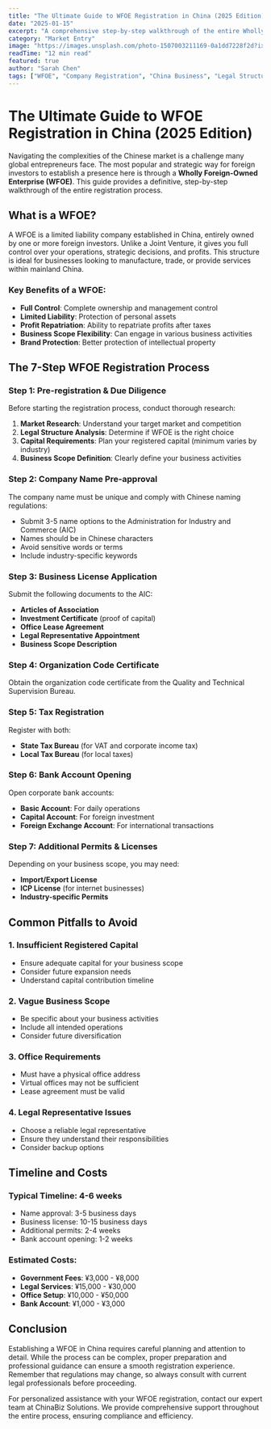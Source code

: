 ```yaml
---
title: "The Ultimate Guide to WFOE Registration in China (2025 Edition)"
date: "2025-01-15"
excerpt: "A comprehensive step-by-step walkthrough of the entire Wholly Foreign-Owned Enterprise registration process, from name approval to bank account opening."
category: "Market Entry"
image: "https://images.unsplash.com/photo-1507003211169-0a1dd7228f2d?ixlib=rb-4.0.3&auto=format&fit=crop&w=1200&q=80"
readTime: "12 min read"
featured: true
author: "Sarah Chen"
tags: ["WFOE", "Company Registration", "China Business", "Legal Structure"]
---
```


# The Ultimate Guide to WFOE Registration in China (2025 Edition)

Navigating the complexities of the Chinese market is a challenge many global entrepreneurs face. The most popular and strategic way for foreign investors to establish a presence here is through a **Wholly Foreign-Owned Enterprise (WFOE)**. This guide provides a definitive, step-by-step walkthrough of the entire registration process.

## What is a WFOE?

A WFOE is a limited liability company established in China, entirely owned by one or more foreign investors. Unlike a Joint Venture, it gives you full control over your operations, strategic decisions, and profits. This structure is ideal for businesses looking to manufacture, trade, or provide services within mainland China.

### Key Benefits of a WFOE:

- **Full Control**: Complete ownership and management control
- **Limited Liability**: Protection of personal assets
- **Profit Repatriation**: Ability to repatriate profits after taxes
- **Business Scope Flexibility**: Can engage in various business activities
- **Brand Protection**: Better protection of intellectual property

## The 7-Step WFOE Registration Process

### Step 1: Pre-registration & Due Diligence

Before starting the registration process, conduct thorough research:

1. **Market Research**: Understand your target market and competition
2. **Legal Structure Analysis**: Determine if WFOE is the right choice
3. **Capital Requirements**: Plan your registered capital (minimum varies by industry)
4. **Business Scope Definition**: Clearly define your business activities

### Step 2: Company Name Pre-approval

The company name must be unique and comply with Chinese naming regulations:

- Submit 3-5 name options to the Administration for Industry and Commerce (AIC)
- Names should be in Chinese characters
- Avoid sensitive words or terms
- Include industry-specific keywords

### Step 3: Business License Application

Submit the following documents to the AIC:

- **Articles of Association**
- **Investment Certificate** (proof of capital)
- **Office Lease Agreement**
- **Legal Representative Appointment**
- **Business Scope Description**

### Step 4: Organization Code Certificate

Obtain the organization code certificate from the Quality and Technical Supervision Bureau.

### Step 5: Tax Registration

Register with both:
- **State Tax Bureau** (for VAT and corporate income tax)
- **Local Tax Bureau** (for local taxes)

### Step 6: Bank Account Opening

Open corporate bank accounts:
- **Basic Account**: For daily operations
- **Capital Account**: For foreign investment
- **Foreign Exchange Account**: For international transactions

### Step 7: Additional Permits & Licenses

Depending on your business scope, you may need:
- **Import/Export License**
- **ICP License** (for internet businesses)
- **Industry-specific Permits**

## Common Pitfalls to Avoid

### 1. Insufficient Registered Capital
- Ensure adequate capital for your business scope
- Consider future expansion needs
- Understand capital contribution timeline

### 2. Vague Business Scope
- Be specific about your business activities
- Include all intended operations
- Consider future diversification

### 3. Office Requirements
- Must have a physical office address
- Virtual offices may not be sufficient
- Lease agreement must be valid

### 4. Legal Representative Issues
- Choose a reliable legal representative
- Ensure they understand their responsibilities
- Consider backup options

## Timeline and Costs

### Typical Timeline: 4-6 weeks
- Name approval: 3-5 business days
- Business license: 10-15 business days
- Additional permits: 2-4 weeks
- Bank account opening: 1-2 weeks

### Estimated Costs:
- **Government Fees**: ¥3,000 - ¥8,000
- **Legal Services**: ¥15,000 - ¥30,000
- **Office Setup**: ¥10,000 - ¥50,000
- **Bank Account**: ¥1,000 - ¥3,000

## Conclusion

Establishing a WFOE in China requires careful planning and attention to detail. While the process can be complex, proper preparation and professional guidance can ensure a smooth registration experience. Remember that regulations may change, so always consult with current legal professionals before proceeding.

For personalized assistance with your WFOE registration, contact our expert team at ChinaBiz Solutions. We provide comprehensive support throughout the entire process, ensuring compliance and efficiency.
